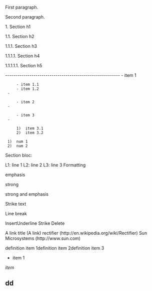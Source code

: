 First paragraph.

Second paragraph.

1. Section h1

1.1. Section h2

1.1.1. Section h3

1.1.1.1. Section h4

1.1.1.1.1. Section h5

---------------------------------------------------------  - item 1

      - item 1.1
      - item 1.2
  - 

      - item 2
  - 

      - item 3
  - 

      1)  item 3.1
      2)  item 3.2

  1)  num 1
  2)  num 2

Section bloc:

L1: line 1
L2: line 2
L3: line 3
Formatting

emphasis

strong

strong and emphasis

Strike text

Line
break

InsertUnderline Strike Delete

A link title (A link) rectifier (http://en.wikipedia.org/wiki/Rectifier) Sun Microsystems (http://www.sun.com)

definition item 1definition item 2definition item 3


* item 1
''item''
== dd ==


